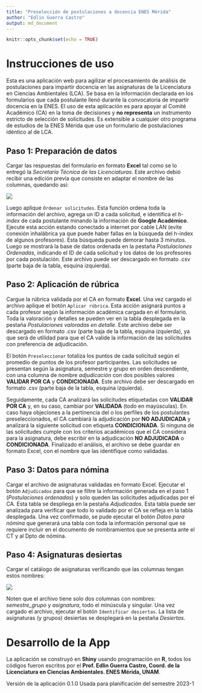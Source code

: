 ```yaml
---
title: "Preselección de postulaciones a docencia ENES Mérida"
author: "Edlin Guerra Castro"
output: md_document
---
```



```r
knitr::opts_chunk$set(echo = TRUE)
```

#  Instrucciones de uso
Esta es una aplicación web para agilizar el procesamiento de análisis de postulaciones para impartir docencia en las asignaturas de la Licenciatura en Ciencias Ambientales (LCA). Se basa en la información declarada en los formularios que cada postulante llenó durante la convocatoria de impartir docencia en la ENES. El uso de esta aplicación es para apoyar al Comité Académico (CA) en la toma de decisiones y **no representa** un instrumento estricto de selección de solicitudes. Es extensible a cualquier otro programa de estudios de la ENES Mérida que use un formulario de postulaciones idéntico al de LCA. 

## Paso 1: Preparación de datos
Cargar las respuestas del formulario en formato **Excel** tal como se lo entregó la *Secretaría Técnica de las Licenciaturas*. Este archivo debió recibir una edición prevía que consiste en adaptar el nombre de las columnas, quedando así:

![](variables.png)

Luego aplique `Ordenar solicitudes`. Esta función ordena toda la información del archivo, agrega un ID a cada solicitud, e identifica el *h-index* de cada postulante minando la información de **Google Académico**. Ejecute esta acción estando conectado a internet por cable LAN (evite conexión inhalábrica ya que puede haber fallas en la búsqueda del h-index de algunos profesores). Esta búsqueda puede demorar hasta 3 minutos. Luego se mostrará la base de datos ordenada en la pestaña *Postulaciones Ordenadas*, indicando el ID de cada solicitud y los datos de los profesores por cada postulación. Este archivo puede ser descargado en formato .csv (parte baja de la tabla, esquina izquierda). 

## Paso 2: Aplicación de rúbrica
Cargue la rúbrica  validada por el CA en formato **Excel**. Una vez cargado el archivo aplique el botón `Aplicar rúbrica`. Esta acción asignará puntos a cada profesor según la información académica cargada en el formulario. Toda la valoración y detalles se pueden ver en la tabla desplegada en la pestaña *Postulaciones valoradas en detalle*. Este archivo debe ser descargado en formato .csv (parte baja de la tabla, esquina izquierda), ya que será de utilidad para que el CA valide la información de las solicitudes con preferencia de adjudicación. 

El botón `Preseleccionar` totaliza los puntos de cada solicitud según el promedio de puntos de los profesor participantes. Las solicitudes se presentan según la asignatura, semestre y grupo en orden descendiente, con una columna de nombre *adjudicación* con dos posibles valores **VALIDAR POR CA** y **CONDICIONADA**. Este archivo debe ser descargado en formato .csv (parte baja de la tabla, esquina izquierda).

Seguidamente, cada CA analizará las solicitudes etiquetadas con **VALIDAR POR CA** y, en su caso, cambiar por **VALIDADA** (todo en mayúsculas). En caso haya objeciones a la pertinencia del o los perfíles de los postulantes preseleccionados, el CA cambiará la adjudicación por **NO ADJUDICADA** y analizará la siguiente solicitud con etiqueta **CONDICIONADA**. Si ninguna de las solicitudes cumple con los criterios académicos que el CA considera para la asignatura, debe escribir en la adjudicación **NO ADJUDICADA** o **CONDICIONADA**. Finalizado el análisis, el archivo se debe guardar en formato Excel, con el nombre que las identifique como validadas.  

## Paso 3: Datos para nómina
Cargar el archivo de asignaturas validadas en formato Excel. Ejecutar el botón `Adjudicados` para que se filtre la información generada en el paso 1 (*Postulaciones ordenadas*) y solo queden las solicitudes adjudicadas por el CA. Esta tabla se despliega en la pestaña *Adjudicados*. Esta tabla puede ser analizada para verificar que todo lo validado por el CA se refleja en la tabla desplegada. Una vez confirmado, se pude ejecutar el botón *Datos para nómina* que generará una tabla con toda la información personal que se requiere incluir en el documento de nombramientos que se presenta ante el CT y al Dpto de nómina.

## Paso 4: Asignaturas desiertas
Cargar el catálogo de asignaturas verificando que las columnas tengan estos nombres:

![](catalogo.png)

Noten que el archivo tiene solo dos columnas con nombres: *semestre_grupo* y *asignatura*, todo el minúscula y singular. Una vez cargado el archivo, ejecutar el botón `Identificar desiertas`. La lista de asignaturas (y grupos) desiertas se desplegará en la pestaña *Desiertas*.

# Desarrollo de la App
La aplicación se construyó en **Shiny** usando programación en **R**, todos los códigos fueron escritos por el **Prof. Edlin Guerra Castro, Coord. de la  Licenciatura en Ciencias Ambientales. ENES Mérida, UNAM**.


Versión de la aplicación 0.1.0
Usada para planificación del semestre 2023-1